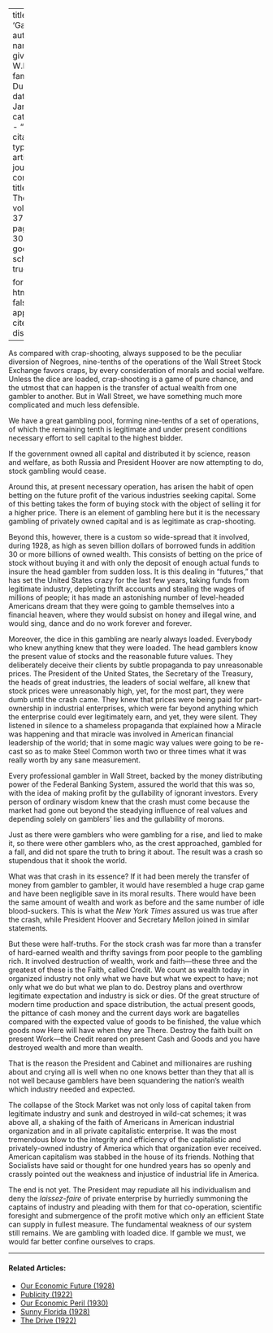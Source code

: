 
---
title: 'Gambling'
author:
  - name:
      given: W.E.B.
      family: Du Bois
date: Jan. 1930
categories: 
  - ""
citation: 
  type: article-journal
  container-title: The Crisis
  volume: 37
  issue: 1
  page: 29-30
google-scholar: true

format:
  html:
    toc: false
    appendix-cite-as: display
---


As compared with crap-shooting, always supposed to be the peculiar diversion of Negroes, nine-tenths of the operations of the Wall Street Stock Exchange favors craps, by every consideration of morals and social welfare. Unless the dice are loaded, crap-shooting is a game of pure chance, and the utmost that can happen is the transfer of actual wealth from one gambler to another. But in Wall Street, we have something much more complicated and much less defensible.

We have a great gambling pool, forming nine-tenths of a set of operations, of which the remaining tenth is legitimate and under present conditions necessary effort to sell capital to the highest bidder.

If the government owned all capital and distributed it by science, reason and welfare, as both Russia and President Hoover are now attempting to do, stock gambling would cease.

Around this, at present necessary operation, has arisen the habit of open betting on the future profit of the various industries seeking capital. Some of this betting takes the form of buying stock with the object of selling it for a higher price. There is an element of gambling here but it is the necessary gambling of privately owned capital and is as legitimate as crap-shooting.

Beyond this, however, there is a custom so wide-spread that it involved, during 1928, as high as seven billion dollars of borrowed funds in addition 30 or more billions of owned wealth. This consists of betting on the price of stock without buying it and with only the deposit of enough actual funds to insure the head gambler from sudden loss. It is this dealing in "futures," that has set the United States crazy for the last few years, taking funds from legitimate industry, depleting thrift accounts and stealing the wages of millions of people; it has made an astonishing number of level-headed Americans dream that they were going to gamble themselves into a financial heaven, where they would subsist on honey and illegal wine, and would sing, dance and do no work forever and forever.

Moreover, the dice in this gambling are nearly always loaded. Everybody who knew anything knew that they were loaded. The head gamblers know the present value of stocks and the reasonable future values. They deliberately deceive their clients by subtle propaganda to pay unreasonable prices. The President of the United States, the Secretary of the Treasury, the heads of great industries, the leaders of social welfare, all knew that stock prices were unreasonably high, yet, for the most part, they were dumb until the crash came. They knew that prices were being paid for part-ownership in industrial enterprises, which were far beyond anything which the enterprise could ever legitimately earn, and yet, they were silent. They listened in silence to a shameless propaganda that explained how a Miracle was happening and that miracle was involved in American financial leadership of the world; that in some magic way values were going to be re-cast so as to make Steel Common worth two or three times what it was really worth by any sane measurement.

Every professional gambler in Wall Street, backed by the money distributing power of the Federal Banking System, assured the world that this was so, with the idea of making profit by the gullability of ignorant investors. Every person of ordinary wisdom knew that the crash must come because the market had gone out beyond the steadying influence of real values and depending solely on gamblers' lies and the gullability of morons.

Just as there were gamblers who were gambling for a rise, and lied to make it, so there were other gamblers who, as the crest approached, gambled for a fall, and did not spare the truth to bring it about. The result was a crash so stupendous that it shook the world.

What was that crash in its essence? If it had been merely the transfer of money from gambler to gambler, it would have resembled a huge crap game and have been negligible save in its moral results. There would have been the same amount of wealth and work as before and the same number of idle blood-suckers. This is what the *New York Times* assured us was true after the crash, while President Hoover and Secretary Mellon joined in similar statements.

But these were half-truths. For the stock crash was far more than a transfer of hard-earned wealth and thrifty savings from poor people to the gambling rich. It involved destruction of wealth, work and faith---these three and the greatest of these is the Faith, called Credit. We count as wealth today in organized industry not only what we have but what we expect to have; not only what we do but what we plan to do. Destroy plans and overthrow legitimate expectation and industry is sick or dies. Of the great structure of modern time production and space distribution, the actual present goods, the pittance of cash money and the current days work are bagatelles compared with the expected value of goods to be finished, the value which goods now Here will have when they are There. Destroy the faith built on present Work---the Credit reared on present Cash and Goods and you have destroyed wealth and more than wealth.

That is the reason the President and Cabinet and millionaires are rushing about and crying all is well when no one knows better than they that all is not well because gamblers have been squandering the nation's wealth which industry needed and expected.

The collapse of the Stock Market was not only loss of capital taken from legitimate industry and sunk and destroyed in wild-cat schemes; it was above all, a shaking of the faith of Americans in American industrial organization and in all private capitalistic enterprise. It was the most tremendous blow to the integrity and efficiency of the capitalistic and privately-owned industry of America which that organization ever received. American capitalism was stabbed in the house of its friends. Nothing that Socialists have said or thought for one hundred years has so openly and crassly pointed out the weakness and injustice of industrial life in America.

The end is not yet. The President may repudiate all his individualism and deny the *laissez-faire* of private enterprise by hurriedly summoning the captains of industry and pleading with them for that co-operation, scientific foresight and submergence of the profit motive which only an efficient State can supply in fullest measure. The fundamental weakness of our system still remains. We are gambling with loaded dice. If gamble we must, we would far better confine ourselves to craps.

<!-- Similar articles start here -->

<hr>
#### Related Articles:

* [Our Economic Future (1928)](/Volumes/35/05/our_economic_future.html)
* [Publicity (1922)](/Volumes/24/01/publicity.html)
* [Our Economic Peril (1930)](/Volumes/37/03/our_economic_peril.html)
* [Sunny Florida (1928)](/Volumes/35/06/sunny_florida.html)
* [The Drive (1922)](/Volumes/22/01/drive.html)

<!-- Similar articles end here -->